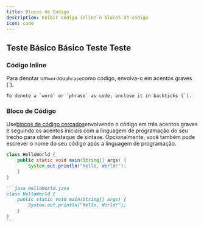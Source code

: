 ```yaml
---
title: Blocos de Código
description: Exibir código inline e blocos de código
icon: code
---
```


## Teste Básico Básico Teste Teste

### Código Inline

Para denotar um`word`ou`phrase`como código, envolva-o em acentos graves (\`).

```
To denote a `word` or `phrase` as code, enclose it in backticks (`).
```

### Bloco de Código

Use[blocos de código cercados](https://www.markdownguide.org/extended-syntax/#fenced-code-blocks)envolvendo o código em três acentos graves e seguindo os acentos iniciais com a linguagem de programação do seu trecho para obter destaque de sintaxe. Opcionalmente, você também pode escrever o nome do seu código após a linguagem de programação.

```java HelloWorld.java
class HelloWorld {
    public static void main(String[] args) {
        System.out.println("Hello, World!");
    }
}
```

````md
```java HelloWorld.java
class HelloWorld {
    public static void main(String[] args) {
        System.out.println("Hello, World!");
    }
}
```
````
